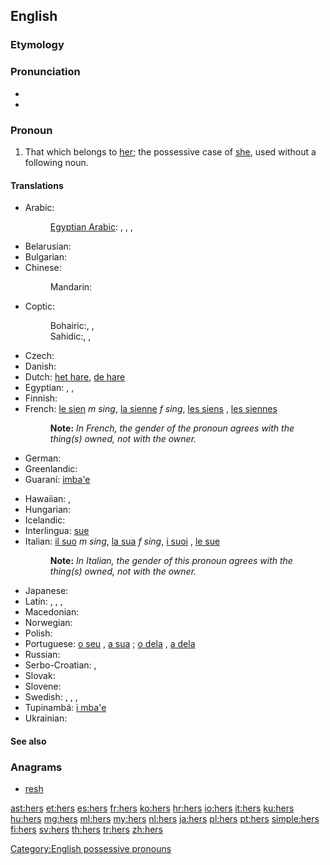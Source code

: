 ==English==
{{wikipedia}}

===Etymology===
{{suffix|her|'s}}

===Pronunciation===
* {{audio|en-us-hers.ogg|Audio (US)}}
* {{rhymes|ɜː(ɹ)z}}

===Pronoun===
{{en-pron|desc=possessive}}

# That which belongs to [[her]]; the possessive case of [[she]], used without a following noun.

====Translations====
{{trans-top|that which belongs to her}}
* Arabic: {{t|ar|لها|m|tr=laha|sc=Arab}}
*: [[Egyptian Arabic]]: {{tø|arz|لها|tr=liha|sc=Arab}}, {{tø|arz|بتاعها|m|tr=betaʕha|sc=Arab}}, {{tø|arz|بتاعتها|f|tr=betaʕetha|sc=Arab}}, {{tø|arz|بتوعها|p|tr=betoʕha|sc=Arab}}
* Belarusian: {{t|be|яе|tr=jajé|xs=Belarusian}}
* Bulgarian: {{t|bg|неин|tr=néin}}
* Chinese:
*: Mandarin: {{t-|cmn|她|alt=她的|tr=tā-de|sc=Hani}}
* Coptic:
*: Bohairic:{{tø|cop|ⲫⲱⲥ|m|tr=phōs}}, {{tø|cop|ⲑⲱⲥ|f|tr=θōs}}, {{tø|cop|ⲛⲟⲩⲥ|p|tr=nws}}
*: Sahidic:{{tø|cop|ⲡⲱⲥ|m|tr=pōs}}, {{tø|cop|ⲧⲱⲥ|f|tr=tōs}}, {{tø|cop|ⲛⲟⲩⲥ|p|tr=nws}}
* Czech: {{t+|cs|její}}
* Danish: {{t|da|hendes}}
* Dutch: [[het hare]], [[de hare]]
* Egyptian: {{tø|egy|𓅮𓄿𓇌𓋴|m|tr=pays}}, {{tø|egy|𓏏𓄿𓇌𓋴|f|tr=tays}}, {{tø|egy|𓈖𓄿𓄿𓇌𓋴|p|tr=nays}}
* Finnish: {{t+|fi|hänen}}
* French: [[le sien]] ''m sing'', [[la sienne]] ''f sing'', [[les siens]] {{m|p}}, [[les siennes]] {{f|p}}
*: '''Note: ''' ''In French, the gender of the pronoun agrees with the thing(s) owned, not with the owner.''
* German: {{t+|de|ihr}}
* Greenlandic: {{t|kl|uuma}}
* Guaraní: [[imba'e]]
{{trans-mid}}
* Hawaiian: {{tø|haw|ona}}, {{tø|haw|āna}}
* Hungarian: {{t+|hu|övé}}
* Icelandic: {{t|is|hennar}}
* Interlingua: [[sue]]
* Italian: [[il suo]] ''m sing'', [[la sua]] ''f sing'', [[i suoi]] {{m|p}}, [[le sue]] {{f|p}}
*: '''Note: ''' ''In Italian, the gender of this pronoun agrees with the thing(s) owned, not with the owner.''
* Japanese: {{t+|ja|彼女|alt=彼女の|tr=かのじょの, kanojo-no}}
* Latin: {{t|la|suus}}, {{t|la|eius}}, {{t|la|illius}}, {{t|la|huius}}
* Macedonian: {{t|mk|нејзин|tr=néjzin}}
* Norwegian: {{t-|no|hennes|f}}
* Polish: {{t+|pl|jej}}
* Portuguese: [[o seu]] {{m}}, [[a sua]] {{f}}; [[o dela]] {{m}}, [[a dela]] {{f}}
* Russian: {{t+|ru|её|tr=jejó}}
* Serbo-Croatian: {{t|sh|њен|sc=Cyrl|xs=Serbo-Croatian}}, {{t|sh|njen|xs=Serbo-Croatian}}
* Slovak: {{t-|sk|jej}}
* Slovene: {{t+|sl|njen}}
* Swedish: {{t+|sv|hennes}}, {{qualifier|reflexive}} {{t|sv|sin|c}}, {{t|sv|sitt|n}}, {{t|sv|sina|p}}
* Tupinambá: [[i mba'e]]
* Ukrainian: {{t|uk|її|tr=jijí|xs=Ukrainian}}
{{trans-bottom}}

====See also====
{{English personal pronouns}}

===Anagrams===
* [[resh#English|resh]]

[[Category:English possessive pronouns]]

[[ast:hers]]
[[et:hers]]
[[es:hers]]
[[fr:hers]]
[[ko:hers]]
[[hr:hers]]
[[io:hers]]
[[it:hers]]
[[ku:hers]]
[[hu:hers]]
[[mg:hers]]
[[ml:hers]]
[[my:hers]]
[[nl:hers]]
[[ja:hers]]
[[pl:hers]]
[[pt:hers]]
[[simple:hers]]
[[fi:hers]]
[[sv:hers]]
[[th:hers]]
[[tr:hers]]
[[zh:hers]]